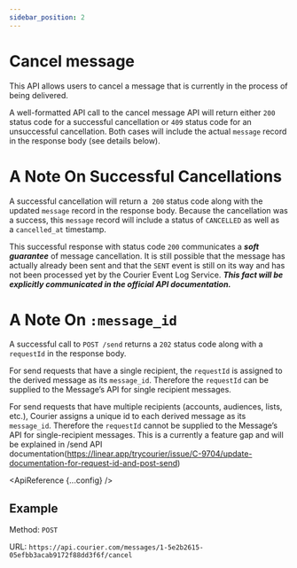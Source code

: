 ```yaml
---
sidebar_position: 2
---
```



# Cancel message

This API allows users to cancel a message that is currently in the process of being delivered.

A well-formatted API call to the cancel message API will return either `200` status code for a successful cancellation or `409` status code for an unsuccessful cancellation. Both cases will include the actual `message` record in the response body (see details below).

# A Note On Successful Cancellations

A successful cancellation will return a  `200` status code along with the updated `message` record in the response body. Because the cancellation was a success, this `message` record will include a status of `CANCELLED` as well as a `cancelled_at` timestamp.

This successful response with status code `200` communicates a **_soft guarantee_** of message cancellation. It is still possible that the message has actually already been sent and that the `SENT` event is still on its way and has not been processed yet by the Courier Event Log Service. **_This fact will be explicitly communicated in the official API documentation._**

# A Note On `:message_id`

A successful call to `POST /send` returns a `202` status code along with a `requestId` in the response body.

For send requests that have a single recipient, the `requestId` is assigned to the derived message as its `message_id`. Therefore the `requestId` can be supplied to the Message’s API for single recipient messages.

For send requests that have multiple recipients (accounts, audiences, lists, etc.), Courier assigns a unique id to each derived message as its `message_id`. Therefore the `requestId` cannot be supplied to the Message’s API for single-recipient messages. This is a currently a feature gap and will be explained in /send API documentation(https://linear.app/trycourier/issue/C-9704/update-documentation-for-request-id-and-post-send)

<ApiReference {...config} />

## Example

Method: `POST`

URL: `https://api.courier.com/messages/1-5e2b2615-05efbb3acab9172f88dd3f6f/cancel`
